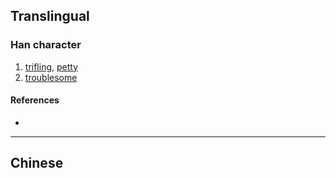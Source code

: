 {{character info/new}}
{{also|瑣}}
==Translingual==

===Han character===
{{Han char|rn=96|rad=玉|as=07|sn=11|four=|canj=MGFBO}}

# [[trifling]], [[petty]]
# [[troublesome]]

====References====
* {{Han ref|kx=0733.151|hdz=21115.110|uh=7410|ud=29712}}

----

==Chinese==
{{zh-see|瑣}}